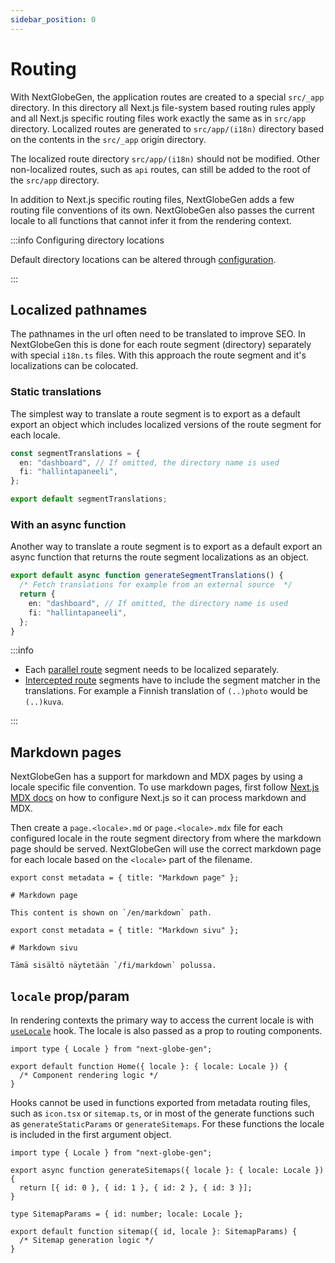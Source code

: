```yaml
---
sidebar_position: 0
---
```



# Routing

With NextGlobeGen, the application routes are created to a special `src/_app` directory. In this directory all Next.js file-system based routing rules apply and all Next.js specific routing files work exactly the same as in `src/app` directory. Localized routes are generated to `src/app/(i18n)` directory based on the contents in the `src/_app` origin directory.

The localized route directory `src/app/(i18n)` should not be modified. Other non-localized routes, such as `api` routes, can still be added to the root of the `src/app` directory.

In addition to Next.js specific routing files, NextGlobeGen adds a few routing file conventions of its own. NextGlobeGen also passes the current locale to all functions that cannot infer it from the rendering context.

:::info Configuring directory locations

Default directory locations can be altered through [configuration](./configuration.mdx#routes).

:::

## Localized pathnames

The pathnames in the url often need to be translated to improve SEO. In NextGlobeGen this is done for each route segment (directory) separately with special `i18n.ts` files. With this approach the route segment and it's localizations can be colocated.

### Static translations

The simplest way to translate a route segment is to export as a default export an object which includes localized versions of the route segment for each locale.

```ts title="src/_app/dashboard/i18n.ts"
const segmentTranslations = {
  en: "dashboard", // If omitted, the directory name is used
  fi: "hallintapaneeli",
};

export default segmentTranslations;
```

### With an async function

Another way to translate a route segment is to export as a default export an async function that returns the route segment localizations as an object.

```ts title="src/_app/dashboard/i18n.ts"
export default async function generateSegmentTranslations() {
  /* Fetch translations for example from an external source  */
  return {
    en: "dashboard", // If omitted, the directory name is used
    fi: "hallintapaneeli",
  };
}
```

:::info

- Each [parallel route](https://nextjs.org/docs/app/building-your-application/routing/parallel-routes) segment needs to be localized separately.
- [Intercepted route](https://nextjs.org/docs/app/building-your-application/routing/parallel-routes) segments have to include the segment matcher in the translations. For example a Finnish translation of `(..)photo` would be `(..)kuva`.

:::

## Markdown pages

NextGlobeGen has a support for markdown and MDX pages by using a locale specific file convention. To use markdown pages, first follow [Next.js MDX docs](https://nextjs.org/docs/app/building-your-application/configuring/mdx) on how to configure Next.js so it can process markdown and MDX.

Then create a `page.<locale>.md` or `page.<locale>.mdx` file for each configured locale in the route segment directory from where the markdown page should be served. NextGlobeGen will use the correct markdown page for each locale based on the `<locale>` part of the filename.

<Tabs>
<TabItem value="English MDX Page" >

```mdx title="./src/_app/markdown/page.en.mdx"
export const metadata = { title: "Markdown page" };

# Markdown page

This content is shown on `/en/markdown` path.
```

</TabItem >
<TabItem value="Finnish MDX Page">

```mdx title="./src/_app/markdown/page.fi.mdx"
export const metadata = { title: "Markdown sivu" };

# Markdown sivu

Tämä sisältö näytetään `/fi/markdown` polussa.
```

</TabItem >
</Tabs>

## `locale` prop/param

In rendering contexts the primary way to access the current locale is with [`useLocale`](./hooks.mdx#uselocale) hook. The locale is also passed as a prop to routing components.

```tsx title="src/_app/page.tsx"
import type { Locale } from "next-globe-gen";

export default function Home({ locale }: { locale: Locale }) {
  /* Component rendering logic */
}
```

Hooks cannot be used in functions exported from metadata routing files, such as `icon.tsx` or `sitemap.ts`, or in most of the generate functions such as `generateStaticParams` or `generateSitemaps`. For these functions the locale is included in the first argument object.

```tsx title="src/_app/sitemap.ts"
import type { Locale } from "next-globe-gen";

export async function generateSitemaps({ locale }: { locale: Locale }) {
  return [{ id: 0 }, { id: 1 }, { id: 2 }, { id: 3 }];
}

type SitemapParams = { id: number; locale: Locale };

export default function sitemap({ id, locale }: SitemapParams) {
  /* Sitemap generation logic */
}
```
